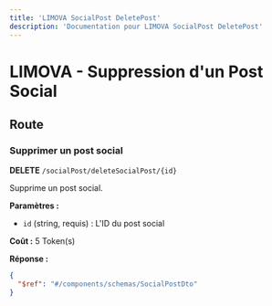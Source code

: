 ```yaml
---
title: 'LIMOVA SocialPost DeletePost'
description: 'Documentation pour LIMOVA SocialPost DeletePost'
---
```


# LIMOVA - Suppression d'un Post Social

## Route

### Supprimer un post social
**DELETE** `/socialPost/deleteSocialPost/{id}`

Supprime un post social.

**Paramètres :**
- `id` (string, requis) : L'ID du post social

**Coût :** 5 Token(s)

**Réponse :**
```json
{
  "$ref": "#/components/schemas/SocialPostDto"
}
``` 
